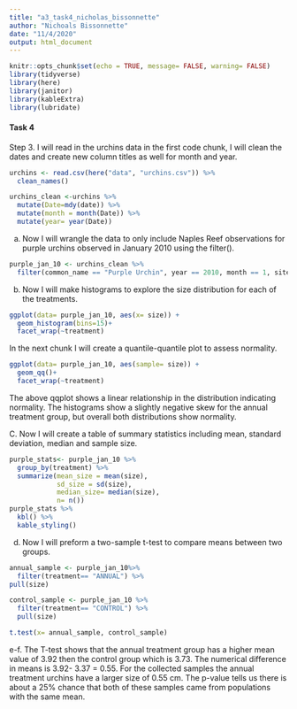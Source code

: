 ```yaml
---
title: "a3_task4_nicholas_bissonnette"
author: "Nichoals Bissonnette"
date: "11/4/2020"
output: html_document
---
```


```r
knitr::opts_chunk$set(echo = TRUE, message= FALSE, warning= FALSE)
library(tidyverse)
library(here)
library(janitor)
library(kableExtra)
library(lubridate)
```

#### Task 4 

Step 3. I will read in the urchins data in the first code chunk, I will clean the dates and create new column titles as well for month and year. 
```r
urchins <- read.csv(here("data", "urchins.csv")) %>% 
  clean_names()

urchins_clean <-urchins %>% 
  mutate(Date=mdy(date)) %>% 
  mutate(month = month(Date)) %>% 
  mutate(year= year(Date))


```

a. Now I will wrangle the data to only include Naples Reef observations for purple urchins observed in January 2010 using the filter().

```r
purple_jan_10 <- urchins_clean %>% 
  filter(common_name == "Purple Urchin", year == 2010, month == 1, site== "NAPL")
```

b. Now I will make histograms to explore the size distribution for each of the treatments. 

```r
ggplot(data= purple_jan_10, aes(x= size)) +
  geom_histogram(bins=15)+
  facet_wrap(~treatment)
```
In the next chunk I will create a quantile-quantile plot to assess normality. 

```r
ggplot(data= purple_jan_10, aes(sample= size)) +
  geom_qq()+
  facet_wrap(~treatment)
```

The above qqplot shows a linear relationship in the distribution indicating normality. The histograms show a slightly negative skew for the annual treatment group, but overall both distributions show normality.  

C. Now I will create a table of summary statistics including mean, standard deviation, median and sample size.
```r
purple_stats<- purple_jan_10 %>% 
  group_by(treatment) %>% 
  summarize(mean_size = mean(size),
            sd_size = sd(size),
            median_size= median(size),
            n= n())
purple_stats %>% 
  kbl() %>% 
  kable_styling()
```

d. Now I will preform a two-sample t-test to compare means between two groups. 
```r
annual_sample <- purple_jan_10%>% 
  filter(treatment== "ANNUAL") %>% 
pull(size)

control_sample <- purple_jan_10 %>% 
  filter(treatment== "CONTROL") %>% 
  pull(size)

t.test(x= annual_sample, control_sample)
```
e-f. The T-test shows that the annual treatment group has a higher mean value of 3.92  then the control group which is 3.73. The numerical difference in means is  3.92- 3.37 = 0.55. For the collected samples the annual treatment urchins have a larger size of 0.55 cm. The p-value tells us there is about a 25% chance that both of these samples came from populations with the same mean. 
